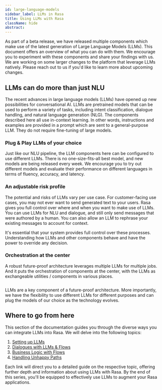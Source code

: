 ```yaml
---
id: large-language-models
sidebar_label: LLMs in Rasa
title: Using LLMs with Rasa
className: hide
abstract:
---
```



<RasaLabsLabel />

<RasaLabsBanner version="3.7.0b1" />

As part of a beta release, we have released multiple components 
which make use of the latest generation of Large Language Models (LLMs).
This document offers an overview of what you can do with them.
We encourage you to experiment with these components and share your findings with us.
We are working on some larger changes to the platform that leverage LLMs natively.
Please reach out to us if you'd like to learn more about upcoming changes.


## LLMs can do more than just NLU

The recent advances in large language models (LLMs) have opened up new
possibilities for conversational AI. LLMs are pretrained models that can be
used to perform a variety of tasks, including intent classification,
dialogue handling, and natural language generation (NLG). The components described
here all use in-context learning. In other words, instructions and examples are
provided in a prompt which are sent to a general-purpose LLM. They do not require
fine-tuning of large models.

### Plug & Play LLMs of your choice

Just like our NLU pipeline, the LLM components here can be configured to use different
LLMs. There is no one-size-fits-all best model, and new models are being released every
week. We encourage you to try out different models and evaluate their performance on 
different languages in terms of fluency, accuracy, and latency.

### An adjustable risk profile

The potential and risks of LLMs vary per use case. For customer-facing use cases, 
you may not ever want to send generated text to your users. Rasa gives you full 
control over where and when you want to make use of LLMs. You can use LLMs for NLU and
dialogue, and still only send messages that were authored by a human. 
You can also allow an LLM to rephrase your existing messages to account for context.

It's essential that your system provides full
control over these processes. Understanding how LLMs and other components
behave and have the power to override any decision.

### Orchestration at the center

A robust future-proof architecture leverages multiple LLMs for multiple
jobs. And it puts the orchestration of components at the center, with the LLMs
as exchangeable utilities / components in various places.

<Image
  img={llmUsageArchitecture}
  caption="LLM Component usage in Rasa"
  alt=""
/>

LLMs are a key component of a future-proof architecture. More importantly,
we have the flexibility to use different LLMs for different purposes
and can plug the models of our choice as the technology evolves.

## Where to go from here

This section of the documentation guides you through the diverse ways you can
integrate LLMs into Rasa. We will delve into the following topics:

1. [Setting up LLMs](./llm-setup.mdx)
2. [Dialogues with LLMs & Flows](./llm-dialogue.mdx)
3. [Business Logic with Flows](../flows.mdx)
4. [Handling Unhappy Paths](./unhappy-paths.mdx)

Each link will direct you to a detailed guide on the respective topic, offering
further depth and information about using LLMs with Rasa. By the end of this
series, you'll be equipped to effectively use LLMs to augment your Rasa
applications.
